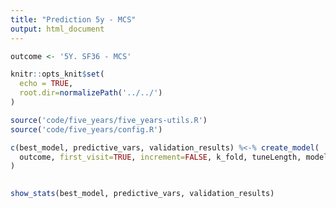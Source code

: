 ```yaml
---
title: "Prediction 5y - MCS"
output: html_document
---
```


```r
outcome <- '5Y. SF36 - MCS'
```

```r
knitr::opts_knit$set(
  echo = TRUE, 
  root.dir=normalizePath('../../')
)
```

```r
source('code/five_years/five_years-utils.R')
source('code/five_years/config.R')

c(best_model, predictive_vars, validation_results) %<-% create_model(
  outcome, first_visit=TRUE, increment=FALSE, k_fold, tuneLength, models
)
  
```

```r
show_stats(best_model, predictive_vars, validation_results)
```
